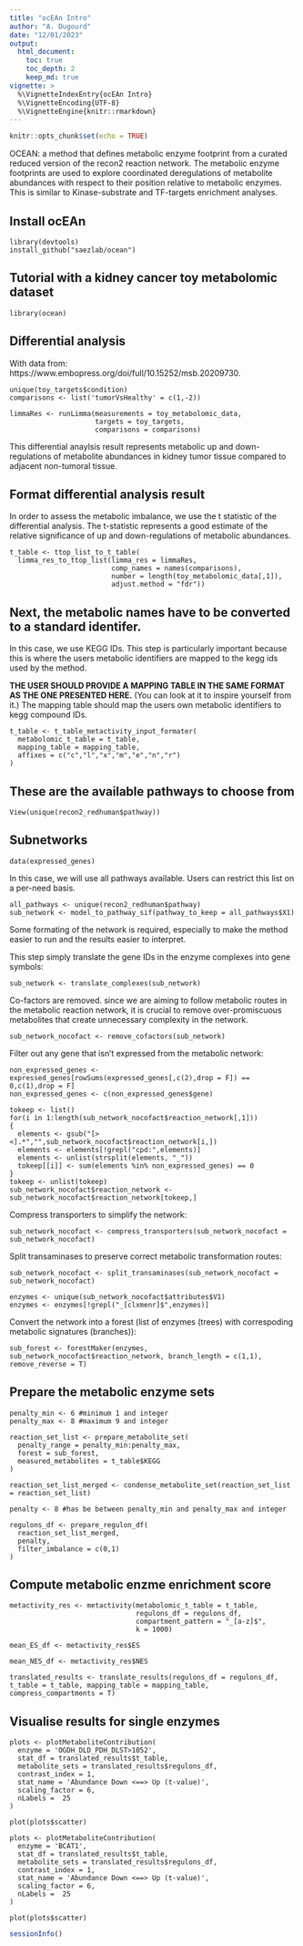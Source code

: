 ```yaml
---
title: "ocEAn Intro"
author: "A. Dugourd"
date: "12/01/2023"
output:
  html_document:
    toc: true
    toc_depth: 2
    keep_md: true
vignette: >
  %\VignetteIndexEntry{ocEAn Intro}
  %\VignetteEncoding{UTF-8}
  %\VignetteEngine{knitr::rmarkdown}
---
```


```r
knitr::opts_chunk$set(echo = TRUE)
```

OCEAN: a method that defines metabolic enzyme footprint from a curated reduced
version of the recon2 reaction network. The metabolic enzyme footprints
are used to explore coordinated deregulations of metabolite abundances
with respect to their position relative to metabolic enzymes.
This is similar to Kinase-substrate and TF-targets enrichment analyses.

## Install ocEAn

```
library(devtools)
install_github("saezlab/ocean")
```


## Tutorial with a kidney cancer toy metabolomic dataset

```
library(ocean)
```

## Differential analysis

With data from: https://www.embopress.org/doi/full/10.15252/msb.20209730.

```
unique(toy_targets$condition)
comparisons <- list('tumorVsHealthy' = c(1,-2))

limmaRes <- runLimma(measurements = toy_metabolomic_data,
                     targets = toy_targets,
                     comparisons = comparisons)
```

This differential anaylsis result represents metabolic up and down-regulations
of metabolite abundances in kidney tumor tissue compared to adjacent
non-tumoral tissue.

## Format differential analysis result

In order to assess the metabolic imbalance, we use the t statistic of the
differential analysis. The t-statistic represents a good estimate of the
relative significance of up and down-regulations of metabolic abundances.

```
t_table <- ttop_list_to_t_table(
  limma_res_to_ttop_list(limma_res = limmaRes,
                         comp_names = names(comparisons),
                         number = length(toy_metabolomic_data[,1]),
                         adjust.method = "fdr"))
```

## Next, the metabolic names have to be converted to a standard identifer.

In this case, we use KEGG IDs.
This step is particularly important because this is where the users
metabolic identifiers are mapped to the kegg ids used by the method.

**THE USER SHOULD PROVIDE A MAPPING TABLE IN THE SAME FORMAT AS THE ONE
PRESENTED HERE.** (You can look at it to inspire yourself from it.) The
mapping table should map the users own metabolic identifiers to kegg compound
IDs.

```
t_table <- t_table_metactivity_input_formater(
  metabolomic_t_table = t_table,
  mapping_table = mapping_table,
  affixes = c("c","l","x","m","e","n","r")
)
```

## These are the available pathways to choose from

```
View(unique(recon2_redhuman$pathway))
```

## Subnetworks

```
data(expressed_genes)
```

In this case, we will use all pathways available. Users can restrict this
list on a per-need basis.

```
all_pathways <- unique(recon2_redhuman$pathway)
sub_network <- model_to_pathway_sif(pathway_to_keep = all_pathways$X1)
```

Some formating of the network is required, especially to make the method
easier to run and the results easier to interpret.

This step simply translate the gene IDs in the enzyme complexes into gene
symbols:

```
sub_network <- translate_complexes(sub_network)
```

Co-factors are removed. since we are aiming to follow metabolic routes
in the metabolic reaction network, it is crucial to remove over-promiscuous
metabolites that create unnecessary complexity in the network.

```
sub_network_nocofact <- remove_cofactors(sub_network)
```

Filter out any gene that isn't expressed from the metabolic network:

```
non_expressed_genes <- expressed_genes[rowSums(expressed_genes[,c(2),drop = F]) == 0,c(1),drop = F]
non_expressed_genes <- c(non_expressed_genes$gene)

tokeep <- list()
for(i in 1:length(sub_network_nocofact$reaction_network[,1]))
{
  elements <- gsub("[><].*","",sub_network_nocofact$reaction_network[i,])
  elements <- elements[!grepl("cpd:",elements)]
  elements <- unlist(strsplit(elements, "_"))
  tokeep[[i]] <- sum(elements %in% non_expressed_genes) == 0
}
tokeep <- unlist(tokeep)
sub_network_nocofact$reaction_network <- sub_network_nocofact$reaction_network[tokeep,]
```

Compress transporters to simplify the network:

```
sub_network_nocofact <- compress_transporters(sub_network_nocofact = sub_network_nocofact)
```

Split transaminases to preserve correct metabolic transformation routes:

```
sub_network_nocofact <- split_transaminases(sub_network_nocofact = sub_network_nocofact)

enzymes <- unique(sub_network_nocofact$attributes$V1)
enzymes <- enzymes[!grepl("_[clxmenr]$",enzymes)]
```

Convert the network into a forest (list of enzymes (trees) with correspoding
metabolic signatures (branches)):

```
sub_forest <- forestMaker(enzymes, sub_network_nocofact$reaction_network, branch_length = c(1,1), remove_reverse = T)
```

## Prepare the metabolic enzyme sets

```
penalty_min <- 6 #minimum 1 and integer
penalty_max <- 8 #maximum 9 and integer

reaction_set_list <- prepare_metabolite_set(
  penalty_range = penalty_min:penalty_max,
  forest = sub_forest,
  measured_metabolites = t_table$KEGG
)

reaction_set_list_merged <- condense_metabolite_set(reaction_set_list = reaction_set_list)

penalty <- 8 #has be between penalty_min and penalty_max and integer

regulons_df <- prepare_regulon_df(
  reaction_set_list_merged,
  penalty,
  filter_imbalance = c(0,1)
)
```

## Compute metabolic enzme enrichment score

```
metactivity_res <- metactivity(metabolomic_t_table = t_table,
                               regulons_df = regulons_df,
                               compartment_pattern = "_[a-z]$",
                               k = 1000)

mean_ES_df <- metactivity_res$ES

mean_NES_df <- metactivity_res$NES
```

```
translated_results <- translate_results(regulons_df = regulons_df, t_table = t_table, mapping_table = mapping_table, compress_compartments = T)
```

## Visualise results for single enzymes

```
plots <- plotMetaboliteContribution(
  enzyme = 'OGDH_DLD_PDH_DLST>1052',
  stat_df = translated_results$t_table,
  metabolite_sets = translated_results$regulons_df,
  contrast_index = 1,
  stat_name = 'Abundance Down <==> Up (t-value)',
  scaling_factor = 6,
  nLabels =  25
)

plot(plots$scatter)

plots <- plotMetaboliteContribution(
  enzyme = 'BCAT1',
  stat_df = translated_results$t_table,
  metabolite_sets = translated_results$regulons_df,
  contrast_index = 1,
  stat_name = 'Abundance Down <==> Up (t-value)',
  scaling_factor = 6,
  nLabels =  25
)

plot(plots$scatter)
```

```r
sessionInfo()
```
